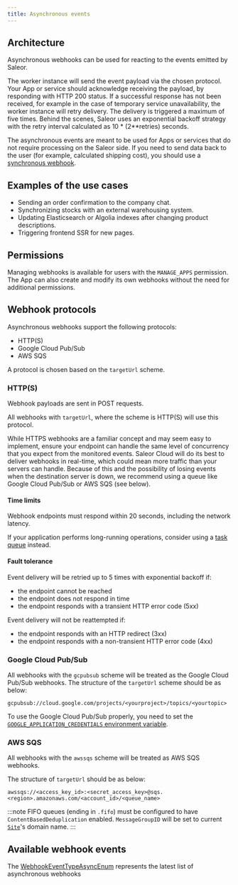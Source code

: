 ```yaml
---
title: Asynchronous events
---
```


## Architecture

Asynchronous webhooks can be used for reacting to the events emitted by Saleor.

The worker instance will send the event payload via the chosen protocol. Your App or service should acknowledge receiving the payload, by responding with HTTP 200 status. If a successful response has not been received, for example in the case of temporary service unavailability, the worker instance will retry delivery. The delivery is triggered a maximum of five times. Behind the scenes, Saleor uses an exponential backoff strategy with the retry interval calculated as 10 \* (2\*\*retries) seconds.

The asynchronous events are meant to be used for Apps or services that do not require processing on the Saleor side. If you need to send data back to the user (for example, calculated shipping cost), you should use a [synchronous webhook](developer/extending/webhooks/synchronous-events/overview.mdx).

## Examples of the use cases

- Sending an order confirmation to the company chat.
- Synchronizing stocks with an external warehousing system.
- Updating Elasticsearch or Algolia indexes after changing product descriptions.
- Triggering frontend SSR for new pages.

## Permissions

Managing webhooks is available for users with the `MANAGE_APPS` permission. The App can also create and modify its own webhooks without the need for additional permissions.

## Webhook protocols

Asynchronous webhooks support the following protocols:

- HTTP(S)
- Google Cloud Pub/Sub
- AWS SQS

A protocol is chosen based on the `targetUrl` scheme.

### HTTP(S)

Webhook payloads are sent in POST requests.

All webhooks with `targetUrl`, where the scheme is HTTP(S) will use this protocol.

While HTTPS webhooks are a familiar concept and may seem easy to implement, ensure your endpoint can handle the same level of concurrency that you expect from the monitored events. Saleor Cloud will do its best to deliver webhooks in real-time, which could mean more traffic than your servers can handle. Because of this and the possibility of losing events when the destination server is down, we recommend using a queue like Google Cloud Pub/Sub or AWS SQS (see below).

#### Time limits

Webhook endpoints must respond within 20 seconds, including the network latency.

If your application performs long-running operations, consider using a [task queue](/developer/extending/apps/architecture/communication-between-app-and-saleor.mdx#task-queue) instead.

#### Fault tolerance

Event delivery will be retried up to 5 times with exponential backoff if:

- the endpoint cannot be reached
- the endpoint does not respond in time
- the endpoint responds with a transient HTTP error code (5xx)

Event delivery will not be reattempted if:

- the endpoint responds with an HTTP redirect (3xx)
- the endpoint responds with a non-transient HTTP error code (4xx)

### Google Cloud Pub/Sub

All webhooks with the `gcpubsub` scheme will be treated as the Google Cloud Pub/Sub webhooks.
The structure of the `targetUrl` scheme should be as below:

```
gcpubsub://cloud.google.com/projects/<yourproject>/topics/<yourtopic>
```

To use the Google Cloud Pub/Sub properly, you need to set the [`GOOGLE_APPLICATION_CREDENTIALS` environment variable](https://cloud.google.com/pubsub/docs/quickstart-client-libraries).

### AWS SQS

All webhooks with the `awssqs` scheme will be treated as AWS SQS webhooks.

The structure of `targetUrl` should be as below:

```
awssqs://<access_key_id>:<secret_access_key>@sqs.<region>.amazonaws.com/<account_id>/<queue_name>
```

:::note
FIFO queues (ending in `.fifo`) must be configured to have `ContentBasedDeduplication` enabled.
`MessageGroupID` will be set to current [`Site`](https://docs.djangoproject.com/en/dev/ref/contrib/sites/)'s domain name.
:::

## Available webhook events

The [WebhookEventTypeAsyncEnum](../../../api-reference/webhooks/enums/webhook-event-type-async-enum#values) represents the latest list of asynchronous webhooks
